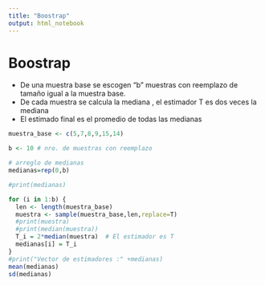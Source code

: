```yaml
---
title: "Boostrap"
output: html_notebook
---
```



# Boostrap

- De una muestra base se escogen "b" muestras con reemplazo de tamaño igual a la muestra base.
- De cada muestra se calcula la mediana , el estimador T es dos veces la mediana
- El estimado final es el promedio de todas las medianas
```r

muestra_base <- c(5,7,8,9,15,14)

b <- 10 # nro. de muestras con reemplazo 

# arreglo de medianas
medianas=rep(0,b)

#print(medianas)

for (i in 1:b) {
  len <- length(muestra_base)
  muestra <- sample(muestra_base,len,replace=T)
  #print(muestra)
  #print(median(muestra))
  T_i = 2*median(muestra)  # El estimador es T
  medianas[i] = T_i
}
#print("Vector de estimadores :" +medianas)
mean(medianas)
sd(medianas)
```


